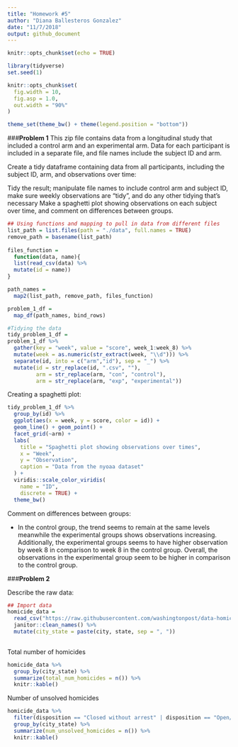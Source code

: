 ```yaml
---
title: "Homework #5"
author: "Diana Ballesteros Gonzalez"
date: "11/7/2018"
output: github_document
---
```


```r
knitr::opts_chunk$set(echo = TRUE)

library(tidyverse)
set.seed(1)

knitr::opts_chunk$set(
  fig.width = 10,
  fig.asp = 1.0,
  out.width = "90%"
)

theme_set(theme_bw() + theme(legend.position = "bottom"))
```

###**Problem 1**
This zip file contains data from a longitudinal study that included a control arm and an experimental arm. Data for each participant is included in a separate file, and file names include the subject ID and arm.

Create a tidy dataframe containing data from all participants, including the subject ID, arm, and observations over time:


Tidy the result; manipulate file names to include control arm and subject ID, make sure weekly observations are “tidy”, and do any other tidying that’s necessary
Make a spaghetti plot showing observations on each subject over time, and comment on differences between groups.
```r

## Using functions and mapping to pull in data from different files 
list_path = list.files(path = "./data", full.names = TRUE) 
remove_path = basename(list_path)
  
files_function = 
  function(data, name){
  list(read_csv(data) %>% 
  mutate(id = name))
}

path_names = 
  map2(list_path, remove_path, files_function)

problem_1_df = 
  map_df(path_names, bind_rows)
```

```r
#Tidying the data
tidy_problem_1_df = 
problem_1_df %>% 
  gather(key = "week", value = "score", week_1:week_8) %>% 
  mutate(week = as.numeric(str_extract(week, "\\d"))) %>% 
  separate(id, into = c("arm","id"), sep = "_") %>% 
  mutate(id = str_replace(id, ".csv", ""),
         arm = str_replace(arm, "con", "control"), 
         arm = str_replace(arm, "exp", "experimental")) 
```

Creating a spaghetti plot: 
```r
tidy_problem_1_df %>% 
  group_by(id) %>% 
  ggplot(aes(x = week, y = score, color = id)) + 
  geom_line() + geom_point() + 
  facet_grid(~arm) + 
  labs(
    title = "Spaghetti plot showing observations over times",
    x = "Week",
    y = "Observation",
    caption = "Data from the nyoaa dataset"
  ) + 
  viridis::scale_color_viridis(
    name = "ID", 
    discrete = TRUE) + 
  theme_bw()
```

Comment on differences between groups: 

* In the control group, the trend seems to remain at the same levels meanwhile the experimental groups shows observations increasing. Additionally, the experimental groups seems to have higher observation by week 8 in comparison to week 8 in the control group. Overall, the observations in the experimental group seem to be higher in comparison to the control group. 


###**Problem 2**

Describe the raw data: 

```r
## Import data 
homicide_data = 
  read_csv("https://raw.githubusercontent.com/washingtonpost/data-homicides/master/homicide-data.csv") %>% 
  janitor::clean_names() %>% 
  mutate(city_state = paste(city, state, sep = ", "))
  
```

Total number of homicides
```r
homicide_data %>% 
  group_by(city_state) %>% 
  summarize(total_num_homicides = n()) %>% 
  knitr::kable()
```

Number of unsolved homicides
```r
homicide_data %>% 
  filter(disposition == "Closed without arrest" | disposition == "Open/No arrest") %>% 
  group_by(city_state) %>% 
  summarize(num_unsolved_homicides = n()) %>% 
  knitr::kable()
```

